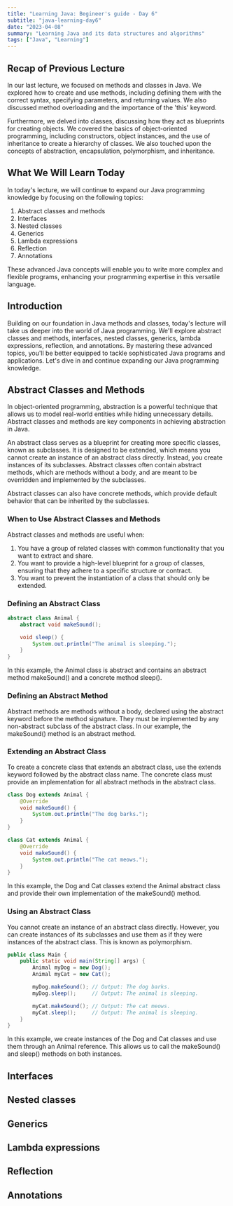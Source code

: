 ```yaml
---
title: "Learning Java: Begineer's guide - Day 6"
subtitle: "java-learning-day6"
date: "2023-04-08"
summary: "Learning Java and its data structures and algorithms"
tags: ["Java", "Learning"]
---
```


## Recap of Previous Lecture

In our last lecture, we focused on methods and classes in Java. We explored how to create and use methods, including defining them with the correct syntax, specifying parameters, and returning values. We also discussed method overloading and the importance of the 'this' keyword.

Furthermore, we delved into classes, discussing how they act as blueprints for creating objects. We covered the basics of object-oriented programming, including constructors, object instances, and the use of inheritance to create a hierarchy of classes. We also touched upon the concepts of abstraction, encapsulation, polymorphism, and inheritance.

## What We Will Learn Today

In today's lecture, we will continue to expand our Java programming knowledge by focusing on the following topics:

1. Abstract classes and methods
2. Interfaces
3. Nested classes
4. Generics
5. Lambda expressions
6. Reflection
7. Annotations

These advanced Java concepts will enable you to write more complex and flexible programs, enhancing your programming expertise in this versatile language.

## Introduction

Building on our foundation in Java methods and classes, today's lecture will take us deeper into the world of Java programming. We'll explore abstract classes and methods, interfaces, nested classes, generics, lambda expressions, reflection, and annotations. By mastering these advanced topics, you'll be better equipped to tackle sophisticated Java programs and applications. Let's dive in and continue expanding our Java programming knowledge.

## Abstract Classes and Methods

In object-oriented programming, abstraction is a powerful technique that allows us to model real-world entities while hiding unnecessary details. Abstract classes and methods are key components in achieving abstraction in Java.

An abstract class serves as a blueprint for creating more specific classes, known as subclasses. It is designed to be extended, which means you cannot create an instance of an abstract class directly. Instead, you create instances of its subclasses. Abstract classes often contain abstract methods, which are methods without a body, and are meant to be overridden and implemented by the subclasses.

Abstract classes can also have concrete methods, which provide default behavior that can be inherited by the subclasses.

### When to Use Abstract Classes and Methods

Abstract classes and methods are useful when:

1. You have a group of related classes with common functionality that you want to extract and share.
2. You want to provide a high-level blueprint for a group of classes, ensuring that they adhere to a specific structure or contract.
3. You want to prevent the instantiation of a class that should only be extended.

### Defining an Abstract Class

```java
abstract class Animal {
    abstract void makeSound();

    void sleep() {
        System.out.println("The animal is sleeping.");
    }
}
```

In this example, the Animal class is abstract and contains an abstract method makeSound() and a concrete method sleep().

### Defining an Abstract Method

Abstract methods are methods without a body, declared using the abstract keyword before the method signature. They must be implemented by any non-abstract subclass of the abstract class. In our example, the makeSound() method is an abstract method.


### Extending an Abstract Class

To create a concrete class that extends an abstract class, use the extends keyword followed by the abstract class name. The concrete class must provide an implementation for all abstract methods in the abstract class.


```java
class Dog extends Animal {
    @Override
    void makeSound() {
        System.out.println("The dog barks.");
    }
}

class Cat extends Animal {
    @Override
    void makeSound() {
        System.out.println("The cat meows.");
    }
}
```

In this example, the Dog and Cat classes extend the Animal abstract class and provide their own implementation of the makeSound() method.

### Using an Abstract Class

You cannot create an instance of an abstract class directly. However, you can create instances of its subclasses and use them as if they were instances of the abstract class. This is known as polymorphism.

```java
public class Main {
    public static void main(String[] args) {
        Animal myDog = new Dog();
        Animal myCat = new Cat();

        myDog.makeSound(); // Output: The dog barks.
        myDog.sleep();     // Output: The animal is sleeping.

        myCat.makeSound(); // Output: The cat meows.
        myCat.sleep();     // Output: The animal is sleeping.
    }
}
```

In this example, we create instances of the Dog and Cat classes and use them through an Animal reference. This allows us to call the makeSound() and sleep() methods on both instances.

## Interfaces

## Nested classes

## Generics

## Lambda expressions

## Reflection

## Annotations